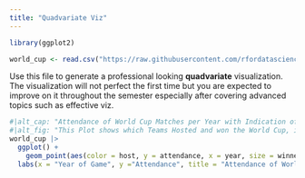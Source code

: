 ```yaml
---
title: "Quadvariate Viz"
---
```

```r
library(ggplot2)
```
```r
world_cup <- read.csv("https://raw.githubusercontent.com/rfordatascience/tidytuesday/master/data/2022/2022-11-29/worldcups.csv")
```

Use this file to generate a professional looking **quadvariate** visualization.  The visualization will not perfect the first time but you are expected to improve on it throughout the semester especially after covering advanced topics such as effective viz.


```r
#|alt_cap: "Attendance of World Cup Matches per Year with Indication of Hosts and Winners per Game."
#|alt_fig: "This Plot shows which Teams Hosted and won the World Cup, it also shows and the Year and Attendance on the Game."
world_cup |>
  ggplot() +
    geom_point(aes(color = host, y = attendance, x = year, size = winner )) + 
  labs(x = "Year of Game", y ="Attendance", title = "Attendance of World Cup Matches per Year with Indication of Hosts and Winners per Game." )
```

